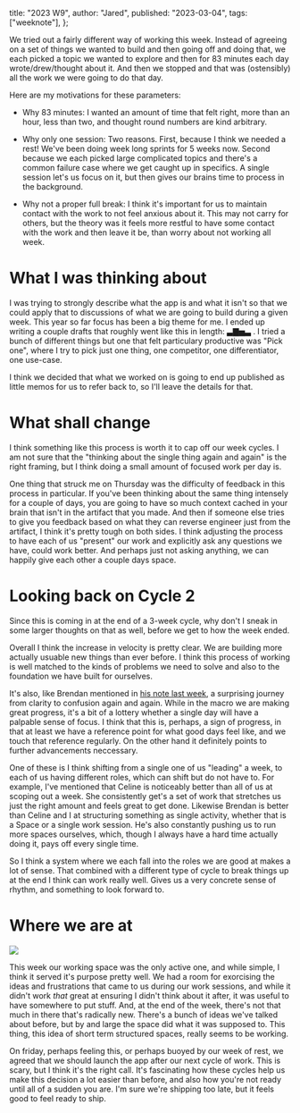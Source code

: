   title: "2023 W9",
  author: "Jared",
  published: "2023-03-04",
  tags: ["weeknote"],
};

We tried out a fairly different way of working this week. Instead of agreeing on
a set of things we wanted to build and then going off and doing that, we each
picked a topic we wanted to explore and then for 83 minutes each day
wrote/drew/thought about it. And then we stopped and that was (ostensibly) all
the work we were going to do that day.

Here are my motivations for these parameters:

- Why 83 minutes: I wanted an amount of time that felt right, more than an hour,
  less than two, and thought round numbers are kind arbitrary.

- Why only one session: Two reasons. First, because I think we needed a rest!
  We've been doing week long sprints for 5 weeks now. Second because we each
  picked large complicated topics and there's a common failure case where we get
  caught up in specifics. A single session let's us focus on it, but then gives
  our brains time to process in the background.

- Why not a proper full break: I think it's important for us to maintain contact
  with the work to not feel anxious about it. This may not carry for
  others, but the theory was it feels more restful to have some contact with
  the work and then leave it be, than worry about not working all week.

# What I was thinking about

I was trying to strongly describe what the app is and what it isn't so that we
could apply that to discussions of what we are going to build during a given
week. This year so far focus has been a big theme for me. I ended up writing a
couple drafts that roughly went like this in length: ▃▇▅▃ . I tried a bunch of
different things but one that felt particulary productive was "Pick one", where
I try to pick just one thing, one competitor, one differentiator, one use-case.

I think we decided that what we worked on is going to end up published as little
memos for us to refer back to, so I'll leave the details for that.

# What shall change

I think something like this process is worth it to cap off our week cycles. I
am not sure that the "thinking about the single thing again and again" is the
right framing, but I think doing a small amount of focused work per day is.

One thing that struck me on Thursday was the difficulty of feedback in this
process in particular. If you've been thinking about the same thing intensely
for a couple of days, you are going to have so much context cached in your brain
that isn't in the artifact that you made. And then if someone else tries to
give you feedback based on what they can reverse engineer just from the
artifact, I think it's pretty tough on both sides. I think adjusting the process
to have each of us "present" our work and explicitly ask any questions we have,
could work better. And perhaps just not asking anything, we can happily give
each other a couple days space.

# Looking back on Cycle 2

Since this is coming in at the end of a 3-week cycle, why don't I sneak in some
larger thoughts on that as well, before we get to how the week ended.

Overall I think the increase in velocity is pretty clear. We are building more
actually usuable new things than ever before. I think this process of working is
well matched to the kinds of problems we need to solve and also to the
foundation we have built for ourselves.

It's also, like Brendan mentioned in [his note last week](./2023-week8), a
surprising journey from clarity to confusion again and again. While in the
macro we are making great progress, it's a bit of a lottery whether a single day
will have a palpable sense of focus. I think that this is, perhaps, a sign of
progress, in that at least we have a reference point for what good days feel
like, and we touch that reference regularly. On the other hand it definitely
points to further advancements neccessary.

One of these is I think shifting from a single one of us "leading" a week, to
each of us having different roles, which can shift but do not have to. For
example, I've mentioned that Celine is noticeably better than all of us at
scoping out a week. She consistently get's a set of work that stretches us just
the right amount and feels great to get done. Likewise Brendan is better than
Celine and I at structuring something as single activity, whether that is a
Space or a single work session. He's also constantly pushing us to run more
spaces ourselves, which, though I always have a hard time actually doing it,
pays off every single time.

So I think a system where we each fall into the roles we are good at makes a lot
of sense. That combined with a different type of cycle to break things up at
the end I think can work really well. Gives us a very concrete sense of rhythm,
and something to look forward to.

# Where we are at

![](/images/Hyperlink-2023-W9.png)

This week our working space was the only active one, and while simple, I think
it served it's purpose pretty well. We had a room for exorcising the ideas and
frustrations that came to us during our work sessions, and while it didn't work
_that_ great at ensuring I didn't think about it after, it was useful to have
somewhere to put stuff. And, at the end of the week, there's not that much in
there that's radically new. There's a bunch of ideas we've talked about before,
but by and large the space did what it was supposed to. This thing, this idea of
short term structured spaces, really seems to be working.

On friday, perhaps feeling this, or perhaps buoyed by our week of rest, we
agreed that we should launch the app after our next cycle of work. This is
scary, but I think it's the right call. It's fascinating how these cycles help
us make this decision a lot easier than before, and also how you're not ready
until all of a sudden you are. I'm sure we're shipping too late, but it feels
good to feel ready to ship.
